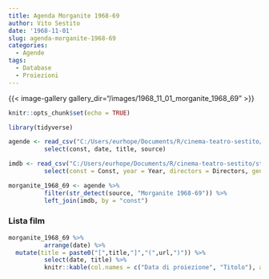 ```yaml
---
title: Agenda Morganite 1968-69
author: Vito Sestito
date: '1968-11-01'
slug: agenda-morganite-1968-69
categories:
  - Agende
tags:
  - Database
  - Proiezioni
---
```

{{< image-gallery gallery_dir="/images/1968_11_01_morganite_1968_69" >}} 
```r
knitr::opts_chunk$set(echo = TRUE)

library(tidyverse)

agende <- read_csv("C:/Users/eurhope/Documents/R/cinema-teatro-sestito/static/data/programmazione_agende.csv") %>%
          select(const, date, title, source)

imdb <- read_csv("C:/Users/eurhope/Documents/R/cinema-teatro-sestito/static/data/programmazione_imdb.csv") %>%
          select(const = Const, year = Year, directors = Directors, genres = Genres, imdb_rating = `IMDb Rating`, runtime = `Runtime (mins)`, url = URL)

morganite_1968_69 <- agende %>%
          filter(str_detect(source, "Morganite 1968-69")) %>%
          left_join(imdb, by = "const")
```
### Lista film
```r
morganite_1968_69 %>%
          arrange(date) %>%
  mutate(title = paste0("[",title,"]","(",url,")")) %>%
          select(date, title) %>%
          knitr::kable(col.names = c("Data di proiezione", "Titolo"), align = c("l", "l", "l"))
```
